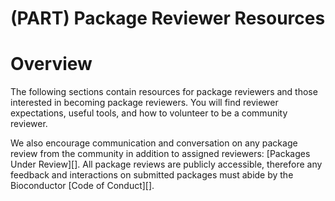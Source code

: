 # (PART) Package Reviewer Resources {-}

# Overview {.unnumbered #reviewer-resources-overview}

The following sections contain resources for package reviewers and those
interested in becoming package reviewers. You will find reviewer expectations,
useful tools, and how to volunteer to be a community reviewer.

We also encourage communication and conversation on any package review from the
community in addition to assigned reviewers: [Packages Under Review][]. All
package reviews are publicly accessible, therefore any feedback and interactions on
submitted packages must abide by the Bioconductor [Code of Conduct][].

